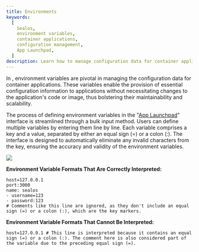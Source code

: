 ```yaml
---
title: Environments
keywords:
  [
    Sealos,
    environment variables,
    container applications,
    configuration management,
    App Launchpad,
  ]
description: Learn how to manage configuration data for container applications in Sealos using environment variables for better maintainability and scalability.
---
```



In <AppDashboardLink />, environment variables are pivotal in managing the configuration data for container
applications. These variables enable the provision of essential configuration information to applications without
necessitating changes to the application's code or image, thus bolstering their maintainability and scalability.

The process of defining environment variables in the "[App Launchpad](/guides/applaunchpad/applaunchpad.md)" interface
is streamlined through a bulk input method. Users can define multiple variables by entering them line by line. Each
variable comprises a key and a value, separated by either an equal sign (=) or a colon (:). The interface is designed to
automatically eliminate any invalid characters from the key, ensuring the accuracy and validity of the environment
variables.

![](./images/sealos-environments.png)

**Environment Variable Formats That Are Correctly Interpreted:**

```shell
host=127.0.0.1
port:3000
name: sealos
- username=123
- password:123
# Comments like this line are ignored, as they don't include an equal sign (=) or a colon (:), which are the key markers.
```

**Environment Variable Formats That Cannot Be Interpreted:**

```shell
host=127.0.0.1 # This line is interpreted because it contains an equal sign (=) or a colon (:). The comment here is also considered part of the variable due to the preceding equal sign (=).
```

